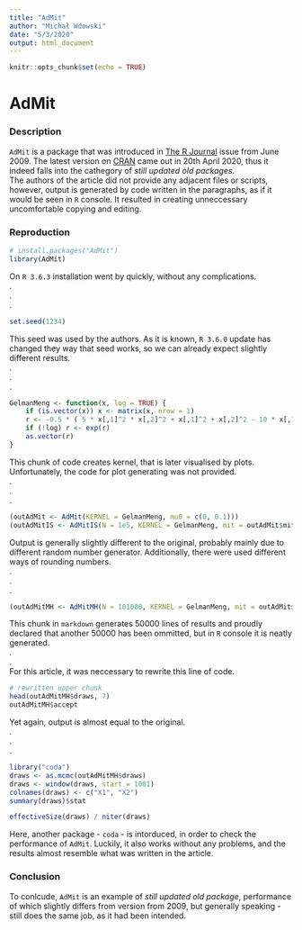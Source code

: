 ```yaml
---
title: "AdMit"
author: "Michał Wdowski"
date: "5/3/2020"
output: html_document
---
```


```r
knitr::opts_chunk$set(echo = TRUE)
```

# AdMit
### Description
`AdMit` is a package that was introduced in [The R Journal](https://journal.r-project.org/archive/2009/RJ-2009-003/index.html) issue from June 2009. The latest version on [CRAN](https://cran.r-project.org/web/packages/AdMit/index.html) came out in 20th April 2020, thus it indeed falls into the cathegory of *still updated old packages*.\
The authors of the article did not provide any adjacent files or scripts, however, output is generated by code written in the paragraphs, as if it would be seen in `R` console. It resulted in creating unneccessary uncomfortable copying and editing.

### Reproduction

```r
# install.packages("AdMit")
library(AdMit)
```
On `R 3.6.3` installation went by quickly, without any complications.\
.\
.\
.\
```r
set.seed(1234)
```
This seed was used by the authors. As it is known, `R 3.6.0` update has changed they way that seed works, so we can already expect slightly different results.\
.\
.\
.\
```r
GelmanMeng <- function(x, log = TRUE) {
    if (is.vector(x)) x <- matrix(x, nrow = 1)
    r <- -0.5 * ( 5 * x[,1]^2 * x[,2]^2 + x[,1]^2 + x[,2]^2 - 10 * x[,1] * x[,2] - 6 * x[,1] - 7 * x[,2] )
    if (!log) r <- exp(r)
    as.vector(r)
}
```
This chunk of code creates kernel, that is later visualised by plots. Unfortunately, the code for plot generating was not provided.\
.\
.\
.\
```r
(outAdMit <- AdMit(KERNEL = GelmanMeng, mu0 = c(0, 0.1)))
(outAdMitIS <- AdMitIS(N = 1e5, KERNEL = GelmanMeng, mit = outAdMit$mit))
```
Output is generally slightly different to the original, probably mainly due to different random number generator. Additionally, there were used different ways of rounding numbers.\
.\
.\
.\
```r
(outAdMitMH <- AdMitMH(N = 101000, KERNEL = GelmanMeng, mit = outAdMit$mit))
```
This chunk in `markdown` generates $50000$ lines of results and proudly declared that another $50000$ has been ommitted, but in `R` console it is neatly generated.\
.\
.\
For this article, it was neccessary to rewrite this line of code.
```r
# rewritten upper chunk
head(outAdMitMH$draws, 7)
outAdMitMH$accept
```
Yet again, output is almost equal to the original.\
.\
.\
.\
```r
library("coda")
draws <- as.mcmc(outAdMitMH$draws)
draws <- window(draws, start = 1001)
colnames(draws) <- c("X1", "X2")
summary(draws)$stat

effectiveSize(draws) / niter(draws)
```
Here, another package - `coda` - is intorduced, in order to check the performance of `AdMit`. Luckily, it also works without any problems, and the results almost resemble what was written in the article.

### Conclusion
To conlcude, `AdMit` is an example of *still updated old package*, performance of which slightly differs from version from 2009, but generally speaking - still does the same job, as it had been intended.